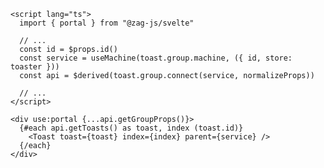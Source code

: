 ```svelte {2,13}
<script lang="ts">
  import { portal } from "@zag-js/svelte"

  // ...
  const id = $props.id()
  const service = useMachine(toast.group.machine, ({ id, store: toaster }))
  const api = $derived(toast.group.connect(service, normalizeProps))

  // ...
</script>

<div use:portal {...api.getGroupProps()}>
  {#each api.getToasts() as toast, index (toast.id)}
    <Toast toast={toast} index={index} parent={service} />
  {/each}
</div>
```

